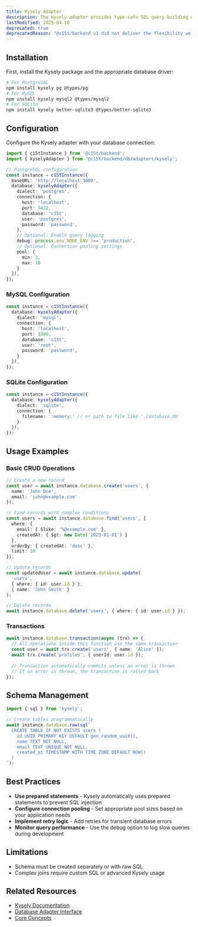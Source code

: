 ```yaml
---
title: Kysely Adapter
description: The Kysely adapter provides type-safe SQL query building with support for multiple databases including PostgreSQL, MySQL, and SQLite.
lastModified: 2025-04-10
deprecated: true
deprecatedReason: "@c15t/backend v1 did not deliver the flexibility we wanted and fell short of our standards. It is now deprecated as we work on a full rewrite, with v2 entering canary soon. This does not affect consent.io deployments, which remain stable."
---
```


## Installation

First, install the Kysely package and the appropriate database driver:

```bash
# For PostgreSQL
npm install kysely pg @types/pg
# For MySQL
npm install kysely mysql2 @types/mysql2
# For SQLite
npm install kysely better-sqlite3 @types/better-sqlite3
```

## Configuration

Configure the Kysely adapter with your database connection:

```typescript
import { c15tInstance } from '@c15t/backend';
import { kyselyAdapter } from '@c15t/backend/db/adapters/kysely';

// PostgreSQL configuration
const instance = c15tInstance({
  baseURL: 'http://localhost:3000',
  database: kyselyAdapter({
    dialect: 'postgres',
    connection: {
      host: 'localhost',
      port: 5432,
      database: 'c15t',
      user: 'postgres',
      password: 'password',
    },
    // Optional: Enable query logging
    debug: process.env.NODE_ENV !== 'production',
    // Optional: Connection pooling settings
    pool: {
      min: 2,
      max: 10
    }
  }),
});
```

### MySQL Configuration

```typescript
const instance = c15tInstance({
  database: kyselyAdapter({
    dialect: 'mysql',
    connection: {
      host: 'localhost',
      port: 3306,
      database: 'c15t',
      user: 'root',
      password: 'password',
    }
  }),
});
```

### SQLite Configuration

```typescript
const instance = c15tInstance({
  database: kyselyAdapter({
    dialect: 'sqlite',
    connection: {
      filename: ':memory:' // or path to file like './database.db'
    }
  }),
});
```

## Usage Examples

### Basic CRUD Operations

```typescript
// Create a new record
const user = await instance.database.create('users', {
  name: 'John Doe',
  email: 'john@example.com'
});

// Find records with complex conditions
const users = await instance.database.find('users', {
  where: { 
    email: { $like: '%@example.com' },
    createdAt: { $gt: new Date('2023-01-01') }
  },
  orderBy: { createdAt: 'desc' },
  limit: 10
});

// Update records
const updatedUser = await instance.database.update(
  'users',
  { where: { id: user.id } },
  { name: 'John Smith' }
);

// Delete records
await instance.database.delete('users', { where: { id: user.id } });
```

### Transactions

```typescript
await instance.database.transaction(async (trx) => {
  // All operations inside this function use the same transaction
  const user = await trx.create('users', { name: 'Alice' });
  await trx.create('profiles', { userId: user.id });
  
  // Transaction automatically commits unless an error is thrown
  // If an error is thrown, the transaction is rolled back
});
```

## Schema Management

```typescript
import { sql } from 'kysely';

// Create tables programmatically
await instance.database.raw(sql`
  CREATE TABLE IF NOT EXISTS users (
    id UUID PRIMARY KEY DEFAULT gen_random_uuid(),
    name TEXT NOT NULL,
    email TEXT UNIQUE NOT NULL,
    created_at TIMESTAMP WITH TIME ZONE DEFAULT NOW()
  )
`);
```

## Best Practices

- **Use prepared statements** - Kysely automatically uses prepared statements to prevent SQL injection
- **Configure connection pooling** - Set appropriate pool sizes based on your application needs
- **Implement retry logic** - Add retries for transient database errors
- **Monitor query performance** - Use the debug option to log slow queries during development

## Limitations

- Schema must be created separately or with raw SQL
- Complex joins require custom SQL or advanced Kysely usage

## Related Resources

- [Kysely Documentation](https://github.com/koskimas/kysely)
- [Database Adapter Interface](../database-adapters)
- [Core Concepts](../core-concepts)

